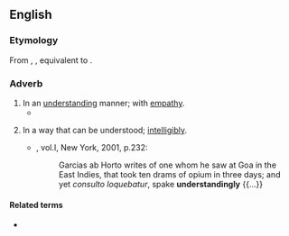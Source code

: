 ==English==

===Etymology===
From {{inh|en|enm|undirstondingli}}, {{m|enm|understandandly}}, equivalent to {{af|en|understanding|-ly}}.

===Adverb===
{{en-adv}}

# In an [[understanding]] manner; with [[empathy]].
#* {{quote-book|en|year=1965|author=James Holledge
|title=What Makes a Call Girl?|publisher=Horwitz Publications|location=London|
|page=101
|passage=[T]he proprietor smiled '''understandingly'''.}}
# {{lb|en|obsolete}} In a way that can be understood; [[intelligibly]].
#* {{RQ:Burton Melancholy}}, vol.I, New York, 2001, p.232:
#*: Garcias ab Horto writes of one whom he saw at Goa in the East Indies, that took ten drams of opium in three days; and yet ''consulto loquebatur'', spake '''understandingly''' {{...}}

====Related terms====
* {{l|en|understandably}}